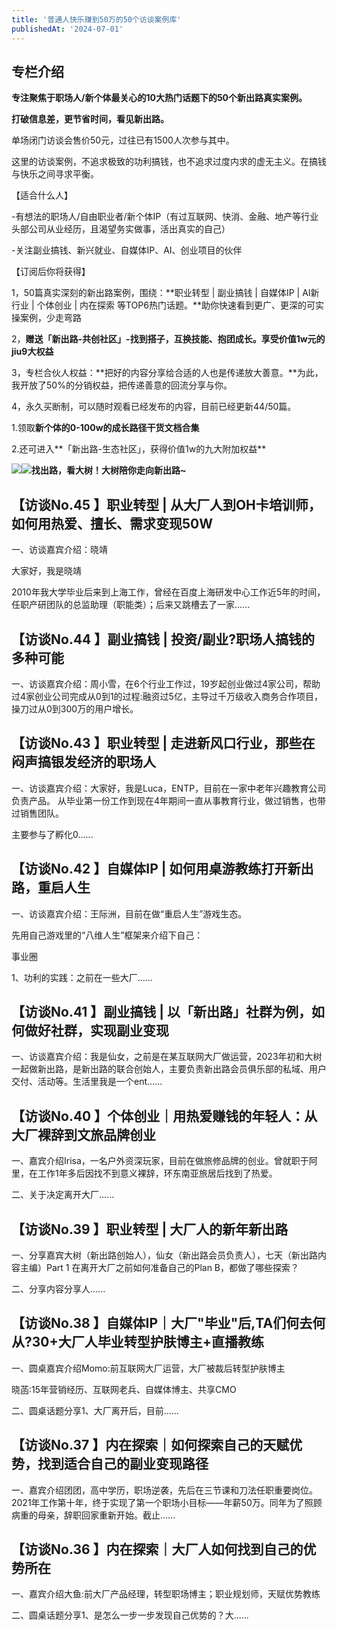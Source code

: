```yaml
---
title: '普通人快乐赚到50万的50个访谈案例库'
publishedAt: '2024-07-01'
---
```


## 专栏介绍

**专注聚焦于职场人/新个体最关心的10大热门话题下的50个新出路真实案例。**

**打破信息差，更节省时间，看见新出路。**

单场闭门访谈会售价50元，过往已有1500人次参与其中。

这里的访谈案例，不追求极致的功利搞钱，也不追求过度内求的虚无主义。在搞钱与快乐之间寻求平衡。

【适合什么人】

-有想法的职场人/自由职业者/新个体IP（有过互联网、快消、金融、地产等行业头部公司从业经历，且渴望务实做事，活出真实的自己）

-关注副业搞钱、新兴就业、自媒体IP、AI、创业项目的伙伴

【订阅后你将获得】

1，50篇真实深刻的新出路案例，围绕：**职业转型 | 副业搞钱 | 自媒体IP | AI新行业 | 个体创业 | 内在探索 等TOP6热门话题。**助你快速看到更广、更深的可实操案例，少走弯路

2，**赠送「新出路-共创社区」-找到搭子，互换技能、抱团成长。**享受**价值1w元的jiu9大权益**

3，专栏合伙人权益：**把好的内容分享给合适的人也是传递放大善意。**为此，我开放了50%的分销权益，把传递善意的回流分享与你。

4，永久买断制，可以随时观看已经发布的内容，目前已经更新44/50篇。

1.领取**新个体的0-100w的成长路径干货文档合集**

2.还可进入**「新出路-生态社区」，获得价值1w的九大附加权益**

![](https://static.xiaobot.net/file/2024-06-03/123128/53fe7e85783701b1679be2c4647c72a0.png)![](https://static.xiaobot.net/file/2024-03-09/123128/dca27bc62b67c1e95c6279d16bf2637d.jpeg)**找出路，看大树！大树陪你走向新出路~**


## 【访谈No.45 】职业转型 | 从大厂人到OH卡培训师，如何用热爱、擅长、需求变现50W
一、访谈嘉宾介绍：晓靖

大家好，我是晓靖

2010年我大学毕业后来到上海工作，曾经在百度上海研发中心工作近5年的时间，任职产研团队的总监助理（职能类）；后来又跳槽去了一家......

## 【访谈No.44 】副业搞钱 | 投资/副业?职场人搞钱的多种可能
一、访谈嘉宾介绍：周小雪，在6个行业工作过，19岁起创业做过4家公司，帮助过4家创业公司完成从0到1的过程:融资过5亿，主导过千万级收入商务合作项目，操刀过从0到300万的用户增长。

## 【访谈No.43 】职业转型 | 走进新风口行业，那些在闷声搞银发经济的职场人
一、访谈嘉宾介绍：大家好，我是Luca，ENTP，目前在一家中老年兴趣教育公司负责产品。 从毕业第一份工作到现在4年期间一直从事教育行业，做过销售，也带过销售团队。

主要参与了孵化0......

## 【访谈No.42 】自媒体IP | 如何用桌游教练打开新出路，重启人生
一、访谈嘉宾介绍：王际洲，目前在做“重启人生”游戏生态。

先用自己游戏里的“八维人生”框架来介绍下自己：

事业圈

1、功利的实践：之前在一些大厂......

## 【访谈No.41 】副业搞钱 | 以「新出路」社群为例，如何做好社群，实现副业变现
一、访谈嘉宾介绍：我是仙女，之前是在某互联网大厂做运营，2023年初和大树一起做新出路，是新出路的联合创始人，主要负责新出路会员俱乐部的私域、用户交付、活动等。生活里我是一个ent......

## 【访谈No.40 】个体创业｜用热爱赚钱的年轻人：从大厂裸辞到文旅品牌创业
一、嘉宾介绍Irisa，一名户外资深玩家，目前在做旅修品牌的创业。曾就职于阿里，在工作1年多后因找不到意义裸辞，环东南亚旅居后找到了热爱。

二、关于决定离开大厂......

## 【访谈No.39 】职业转型 | 大厂人的新年新出路
一、分享嘉宾大树（新出路创始人），仙女（新出路会员负责人），七天（新出路内容主编）Part 1 在离开大厂之前如何准备自己的Plan B，都做了哪些探索？

二、分享内容分享人......

## 【访谈No.38 】自媒体IP｜大厂&quot;毕业&quot;后,TA们何去何从?30+大厂人毕业转型护肤博主+直播教练
一、圆桌嘉宾介绍Momo:前互联网大厂运营，大厂被裁后转型护肤博主

晓菡:15年营销经历、互联网老兵、自媒体博主、共享CMO

二、圆桌话题分享1、大厂离开后，目前......

## 【访谈No.37 】内在探索｜如何探索自己的天赋优势，找到适合自己的副业变现路径
一、嘉宾介绍团团，高中学历，职场逆袭，先后在三节课和刀法任职重要岗位。2021年工作第十年，终于实现了第一个职场小目标——年薪50万。同年为了照顾病重的母亲，辞职回家重新开始。截止......

## 【访谈No.36 】内在探索｜大厂人如何找到自己的优势所在
一、嘉宾介绍大鱼:前大厂产品经理，转型职场博主；职业规划师，天赋优势教练

二、圆桌话题分享1、是怎么一步一步发现自己优势的？大......

